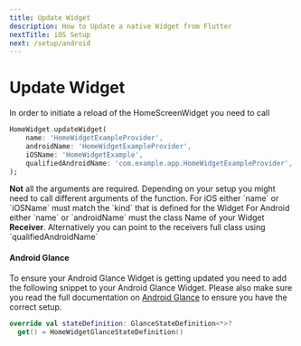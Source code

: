 ```yaml
---
title: Update Widget
description: How to Update a native Widget from Flutter
nextTitle: iOS Setup
next: /setup/android
---
```


# Update Widget

In order to initiate a reload of the HomeScreenWidget you need to call
```dart
HomeWidget.updateWidget(
    name: 'HomeWidgetExampleProvider',
    androidName: 'HomeWidgetExampleProvider',
    iOSName: 'HomeWidgetExample',
    qualifiedAndroidName: 'com.example.app.HomeWidgetExampleProvider',
);
```

<Info>
<b>Not</b> all the arguments are required. Depending on your setup you might need to call different arguments of the function.
For iOS either `name` or `iOSName` must match the `kind` that is defined for the Widget
For Android either `name` or `androidName` must the class Name of your Widget <b>Receiver</b>. Alternatively you can point to the receivers full class using `qualifiedAndroidName`
</Info>


#### Android Glance

To ensure your Android Glance Widget is getting updated you need to add the following snippet to your Android Glance Widget. Please also make sure you read the full documentation on [Android Glance](/setup/android) to ensure you have the correct setup.

```kotlin
override val stateDefinition: GlanceStateDefinition<*>?
  get() = HomeWidgetGlanceStateDefinition()
```


